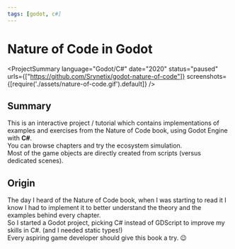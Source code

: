 ```yaml
---
tags: [godot, c#]
---
```

<Back name="Projects" link="../../" />

# Nature of Code in Godot

<ProjectSummary
    language="Godot/C#"
    date="2020"
    status="paused"
    urls={["https://github.com/Srynetix/godot-nature-of-code"]}
    screenshots={[require('./assets/nature-of-code.gif').default]}
/>

## Summary

This is an interactive project / tutorial which contains implementations of examples and exercises from the <ELink href="https://natureofcode.com/">Nature of Code</ELink> book, using <ELink href="https://godotengine.org/">Godot Engine</ELink> with **C#**.  
You can browse chapters and try the ecosystem simulation.  
Most of the game objects are directly created from scripts (versus dedicated scenes).

## Origin

The day I heard of the Nature of Code book, when I was starting to read it I know I had to implement it to better understand the theory and the examples behind every chapter.  
So I started a Godot project, picking C# instead of GDScript to improve my skills in C#. (and I needed static types!)  
Every aspiring game developer should give <ELink href="https://natureofcode.com/">this book</ELink> a try. :wink:
